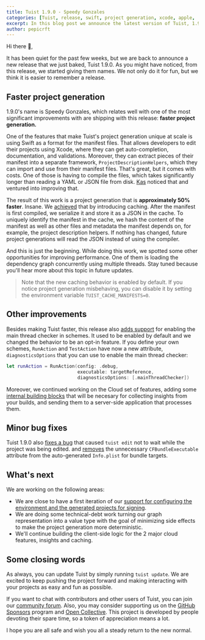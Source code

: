 ```yaml
---
title: Tuist 1.9.0 - Speedy Gonzales
categories: [Tuist, release, swift, project generation, xcode, apple, '1.9.0']
excerpt: In this blog post we announce the latest version of Tuist, 1.9.0, which introduces significant improvements in the performance of the project generation.
author: pepicrft
---
```


Hi there 👋,

It has been quiet for the past few weeks,
but we are back to announce a new release that we just baked,
Tuist 1.9.0.
As you might have noticed,
from this release,
we started giving them names.
We not only do it for fun,
but we think it is easier to remember a release.

## Faster project generation

1.9.0's name is Speedy Gonzales,
which relates well with one of the most significant improvements with are shipping with this release:
**faster project generation.**

One of the features that make Tuist's project generation unique at scale is using Swift as a format for the manifest files.
That allows developers to edit their projects using Xcode,
where they can get auto-completion, documentation, and validations.
Moreover,
they can extract pieces of their manifest into a separate framework,
`ProjectDescriptionHelpers`,
which they can import and use from their manifest files.
That's great,
but it comes with costs.
One of those is having to compile the files,
which takes significantly longer than reading a YAML or JSON file from disk.
[Kas](https://github.com/kwridan) noticed that and ventured into improving that.

The result of this work is a project generation that is **approximately 50% faster**.
Insane.
We [achieved](https://github.com/tuist/tuist/pull/1341) that by introducing caching.
After the manifest is first compiled,
we serialize it and store it as a JSON in the cache.
To uniquely identify the manifest in the cache,
we hash the content of the manifest as well as other files and metadata the manifest depends on,
for example,
the project description helpers.
If nothing has changed,
future project generations will read the JSON instead of using the compiler.

And this is just the beginning.
While doing this work,
we spotted some other opportunities for improving performance.
One of them is loading the dependency graph concurrently using multiple threads.
Stay tuned because you'll hear more about this topic in future updates.

> Note that the new caching behavior is enabled by default.
> If you notice project generation misbehaving, you can disable it by setting the environment variable `TUIST_CACHE_MANIFESTS=0`.

## Other improvements

Besides making Tuist faster,
this release also [adds support](https://github.com/tuist/tuist/pull/1382) for enabling the main thread checker in schemes.
It used to be enabled by default and we changed the behavior to be an opt-in feature.
If you define your own schemes,
`RunAction` and `TestAction` have now a new attribute,
`diagnosticsOptions` that you can use to enable the main thread checker:

```swift
let runAction = RunAction(config: .debug,
                          executable: targetReference,
                          diagnosticsOptions: [.mainThreadChecker])
```

Moreover,
we continued working on the Cloud set of features,
adding some [internal building blocks](https://github.com/tuist/tuist/pull/1335) that will be necesary for collecting insights from your builds,
and sending them to a server-side application that processes them.

## Minor bug fixes

Tuist 1.9.0 also [fixes a bug](https://github.com/Shopify/react-native/pull/1650) that caused `tuist edit` not to wait while the project was being edited.
and [removes](https://github.com/tuist/tuist/pull/1361) the unnecessary `CFBundleExecutable` attribute from the auto-generated `Info.plist` for bundle targets.

## What's next

We are working on the following areas:

- We are close to have a first iteration of our [support for configuring the environment and the generated projects for signing](https://github.com/tuist/tuist/pull/1066).
- We are doing some technical-debt work turning our graph representation into a value type with the goal of minimizing side effects to make the project generation more deterministic.
- We'll continue building the client-side logic for the 2 major cloud features, insights and caching.

## Some closing words

As always,
you can update Tuist by simply running `tuist update`.
We are excited to keep pushing the project forward and making interacting with your projects as easy and fun as possible.

If you want to chat with contributors and other users of Tuist,
you can join our [community forum](https://community.tuist.io).
Also, you may consider supporting us on the [GitHub Sponsors](https://github.com/sponsors/tuist) program and [Open Collective](https://opencollective.com/tuistapp).
This project is developed by people devoting their spare time,
so a token of appreciation means a lot.

I hope you are all safe and wish you all a steady return to the new normal.
